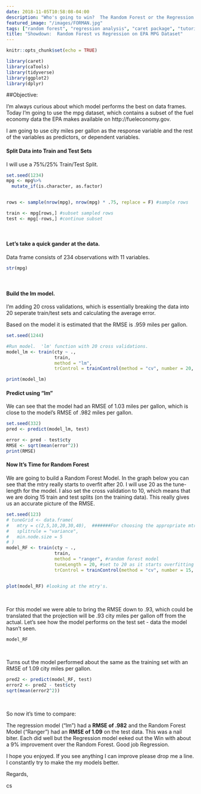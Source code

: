 ```yaml
---
date: 2018-11-05T10:58:08-04:00
description: "Who's going to win?  The Random Forest or the Regression model?  This is big...  by Chris M. Shockley"
featured_image: "/images/FORMAN.jpg"
tags: ["random forest", "regression analysis", "caret package", "tutorial"]
title: "Showdown:  Random Forest vs Regression on EPA MPG Dataset"
---
```


```r
knitr::opts_chunk$set(echo = TRUE)
```


```r
library(caret)
library(caTools)
library(tidyverse)
library(ggplot2)
library(dplyr)
```

##Objective:

I'm always curious about which model performs the best on data frames.  Today I'm going to use the mpg dataset, which contains a subset of the fuel economy data the EPA makes available on http://fueleconomy.gov.  


I am going to use city miles per gallon as the response variable and the rest of the variables as predictors, or dependent variables.  

#### Split Data into Train and Test Sets

I will use a 75%/25% Train/Test Split.

```r
set.seed(1234)
mpg <- mpg%>%
  mutate_if(is.character, as.factor)


rows <- sample(nrow(mpg), nrow(mpg) * .75, replace = F) #sample rows

train <- mpg[rows,] #subset sampled rows
test <- mpg[-rows,] #continue subset

```
<br>

#### Let's take a quick gander at the data.

Data frame consists of 234 observations with 11 variables.  

```r
str(mpg)
```

<br> 

#### Build the lm model.  

I'm adding 20 cross validations, which is essentially breaking the data into 20 seperate train/test sets and calculating the average error.

Based on the model it is estimated that the RMSE is .959 miles per gallon.


```r
set.seed(1244)

#Run model.  'lm' function with 20 cross validations.
model_lm <- train(cty ~ ., 
                  train,
                  method = "lm",
                  trControl = trainControl(method = "cv", number = 20, verboseIter = FALSE))

print(model_lm)
```


#### Predict using "lm"

We can see that the model had an RMSE of 1.03 miles per gallon, which is close to the model's RMSE of .982 miles per gallon. 

```r
set.seed(332)
pred <- predict(model_lm, test)

error <- pred - test$cty
RMSE <- sqrt(mean(error^2))
print(RMSE)
```


#### Now It's Time for Random Forest

We are going to build a Random Forest Model.  In the graph below you can see that the mtry really starts to overfit after 20.  I will use 20 as the tune-length for the model.  I also set the cross validation to 10, which means that we are doing 15 train and test splits (on the training data).  This really gives us an accurate picture of the RMSE.


```r
set.seed(123)
# tuneGrid <- data.frame(
#   mtry = c(2,5,10,20,30,40),  #######For choosing the appropriate mtry
#   splitrule = "variance",       
#   min.node.size = 5
# )
model_RF <- train(cty ~ ., 
                  train,
                  method = "ranger", #random forest model
                  tuneLength = 20, #set to 20 as it starts overfitting at larger mtry's
                  trControl = trainControl(method = "cv", number = 15, verboseIter = FALSE)) #cross validation; 15 train/test splits


plot(model_RF) #looking at the mtry's.
```
<br> 

For this model we were able to bring the RMSE down to .93, which could be translated that the projection will be .93 city miles per gallon off from the actual.  Let's see how the model performs on the test set - data the model hasn't seen.
```r
model_RF
```
<br> 

Turns out the model performed about the same as the training set with an RMSE of 1.09 city miles per gallon.


```r
pred2 <- predict(model_RF, test)
error2 <- pred2 - test$cty
sqrt(mean(error2^2))

```
<br>

So now it's time to compare:

The regression model ("lm") had a **RMSE of .982** and the Random Forest Model ("Ranger") had an **RMSE of 1.09** on the test data. This was a nail biter.  Each did well but the Regression model eeked out the Win with about a 9% improvement over the Random Forest. Good job Regression.

I hope you enjoyed. If you see anything I can improve please drop me a line.  I constantly try to make the my models better.

Regards,

cs



